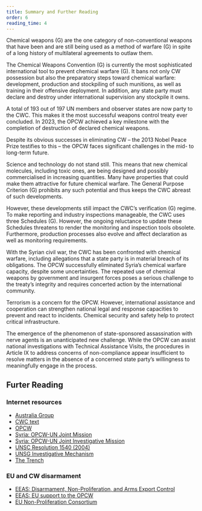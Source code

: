```yaml
---
title: Summary and Further Reading
order: 6
reading_time: 4
---
```


<Figure
  src="chapter6.jpg"
  alt="Picture of a young women standing in front of several flags and holding a sign that says 'I want to live in a world free of chemical weapons because as a Chemical Engineer, I know chemicals to have better use for humanity. #ChemicalHero'. The hashtag identifies the action as part of a campaign."
  size="medium"
  caption="OPCW’s #ChemicalHero Campaign Message 19"
  credit="https://flic.kr/p/Mrq6zS OPCW (CC BY 2.0)"
  license=""
></Figure>

Chemical weapons (G) are the one category of non-conventional weapons that have been and are still being used as a method of warfare (G) in spite of a long history of multilateral agreements to outlaw them.

The Chemical Weapons Convention (G) is currently the most sophisticated international tool to prevent chemical warfare (G). It bans not only CW possession but also the preparatory steps toward chemical warfare: development, production and stockpiling of such munitions, as well as training in their offensive deployment. In addition, any state party must declare and destroy under international supervision any stockpile it owns.

A total of 193 out of 197 UN members and observer states are now party to the CWC. This makes it the most successful weapons control treaty ever concluded. In 2023, the OPCW achieved a key milestone with the completion of destruction of declared chemical weapons.

Despite its obvious successes in eliminating CW – the 2013 Nobel Peace Prize testifies to this – the OPCW faces significant challenges in the mid- to long-term future.

Science and technology do not stand still. This means that new chemical molecules, including toxic ones, are being designed and possibly commercialised in increasing quantities. Many have properties that could make them attractive for future chemical warfare. The General Purpose Criterion (G) prohibits any such potential and thus keeps the CWC abreast of such developments.

However, these developments still impact the CWC’s verification (G) regime. To make reporting and industry inspections manageable, the CWC uses three Schedules (G). However, the ongoing reluctance to update these Schedules threatens to render the monitoring and inspection tools obsolete. Furthermore, production processes also evolve and affect declaration as well as monitoring requirements.

With the Syrian civil war, the CWC has been confronted with chemical warfare, including allegations that a state party is in material breach of its obligations. The OPCW successfully eliminated Syria’s chemical warfare capacity, despite some uncertainties. The repeated use of chemical weapons by government and insurgent forces poses a serious challenge to the treaty’s integrity and requires concerted action by the international community.

Terrorism is a concern for the OPCW. However, international assistance and cooperation can strengthen national legal and response capacities to prevent and react to incidents. Chemical security and safety help to protect critical infrastructure.

The emergence of the phenomenon of state-sponsored assassination with nerve agents is an unanticipated new challenge. While the OPCW can assist national investigations with Technical Assistance Visits, the procedures in Article IX to address concerns of non-compliance appear insufficient to resolve matters in the absence of a concerned state party’s willingness to meaningfully engage in the process.

## Furter Reading

### Internet resources

- [Australia Group](https://www.dfat.gov.au/publications/minisite/theaustraliagroupnet/site/en/index.html)
- [CWC text](https://www.opcw.org/chemical-weapons-convention)
- [OPCW](https://www.opcw.org)
- [Syria: OPCW-UN Joint Mission](https://opcw.unmissions.org)
- [Syria: OPCW-UN Joint Investigative Mission](https://press.un.org/en/2015/sc12001.doc.htm)
- [UNSC Resolution 1540 (2004)](https://www.un.org/en/sc/1540/)
- [UNSG Investigative Mechanism](https://disarmament.unoda.org/wmd/)
- [The Trench](https://www.the-trench.org)

### EU and CW disarmament

- [EEAS: Disarmament, Non-Proliferation, and Arms Export Control](https://www.eeas.europa.eu/eeas/disarmament-non-proliferation-and-arms-export-control-0_en)
- [EEAS: EU support to the OPCW](https://www.eeas.europa.eu/eeas/disarmament-non-proliferation-and-arms-export-control-0_en#11212)
- [EU Non-Proliferation Consortium](https://www.nonproliferation.eu)
